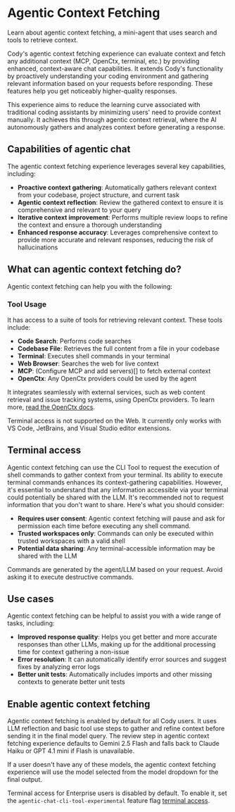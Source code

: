 # Agentic Context Fetching

<p className= "subtitle"> Learn about agentic context fetching, a mini-agent that uses search and tools to retrieve context.</p>

Cody's agentic context fetching experience can evaluate context and fetch any additional context (MCP, OpenCtx, terminal, etc.) by providing enhanced, context-aware chat capabilities. It extends Cody's functionality by proactively understanding your coding environment and gathering relevant information based on your requests before responding. These features help you get noticeably higher-quality responses.

This experience aims to reduce the learning curve associated with traditional coding assistants by minimizing users' need to provide context manually. It achieves this through agentic context retrieval, where the AI autonomously gathers and analyzes context before generating a response.

## Capabilities of agentic chat

The agentic context fetching experience leverages several key capabilities, including:

- **Proactive context gathering**: Automatically gathers relevant context from your codebase, project structure, and current task
- **Agentic context reflection**: Review the gathered context to ensure it is comprehensive and relevant to your query
- **Iterative context improvement**: Performs multiple review loops to refine the context and ensure a thorough understanding
- **Enhanced response accuracy**: Leverages comprehensive context to provide more accurate and relevant responses, reducing the risk of hallucinations

## What can agentic context fetching do?

Agentic context fetching can help you with the following:

### Tool Usage

It has access to a suite of tools for retrieving relevant context. These tools include:

- **Code Search**: Performs code searches
- **Codebase File**: Retrieves the full content from a file in your codebase
- **Terminal**: Executes shell commands in your terminal
- **Web Browser**: Searches the web for live context
- **MCP**: (Configure MCP and add servers)[] to fetch external context
- **OpenCtx**: Any OpenCtx providers could be used by the agent

It integrates seamlessly with external services, such as web content retrieval and issue tracking systems, using OpenCtx providers. To learn more, [read the OpenCtx docs](/cody/capabilities/openctx).

<Callout type= "info">Terminal access is not supported on the Web. It currently only works with VS Code, JetBrains, and Visual Studio editor extensions.</Callout>

## Terminal access

Agentic context fetching can use the CLI Tool to request the execution of shell commands to gather context from your terminal. Its ability to execute terminal commands enhances its context-gathering capabilities. However, it's essential to understand that any information accessible via your terminal could potentially be shared with the LLM. It's recommended not to request information that you don't want to share. Here's what you should consider:

- **Requires user consent**: Agentic context fetching will pause and ask for permission each time before executing any shell command.
- **Trusted workspaces only**: Commands can only be executed within trusted workspaces with a valid shell
- **Potential data sharing**: Any terminal-accessible information may be shared with the LLM

Commands are generated by the agent/LLM based on your request. Avoid asking it to execute destructive commands.

## Use cases

Agentic context fetching can be helpful to assist you with a wide range of tasks, including:

- **Improved response quality**: Helps you get better and more accurate responses than other LLMs, making up for the additional processing time for context gathering a non-issue
- **Error resolution**: It can automatically identify error sources and suggest fixes by analyzing error logs
- **Better unit tests**: Automatically includes imports and other missing contexts to generate better unit tests

## Enable agentic context fetching

Agentic context fetching is enabled by default for all Cody users. It uses LLM reflection and basic tool use steps to gather and refine context before sending it in the final model query. The review step in agentic context fetching experience defaults to Gemini 2.5 Flash and falls back to Claude Haiku or GPT 4.1 mini if Flash is unavailable.

If a user doesn't have any of these models, the agentic context fetching experience will use the model selected from the model dropdown for the final output.

Terminal access for Enterprise users is disabled by default. To enable it, set the `agentic-chat-cli-tool-experimental` feature flag [terminal access](#terminal-commands).
